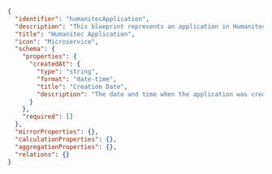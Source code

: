 ```json showLineNumbers

{
  "identifier": "humanitecApplication",
  "description": "This blueprint represents an application in Humanitec.",
  "title": "Humanitec Application",
  "icon": "Microservice",
  "schema": {
    "properties": {
      "createdAt": {
        "type": "string",
        "format": "date-time",
        "title": "Creation Date",
        "description": "The date and time when the application was created."
      }
    },
    "required": []
  },
  "mirrorProperties": {},
  "calculationProperties": {},
  "aggregationProperties": {},
  "relations": {}
}
```